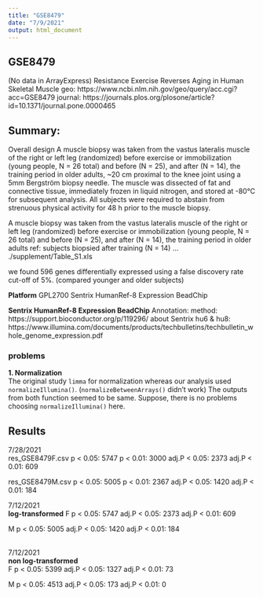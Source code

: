 ```yaml
---
title: "GSE8479"
date: "7/9/2021"
output: html_document
---
```


## GSE8479
(No data in ArrayExpress)
Resistance Exercise Reverses Aging in Human Skeletal Muscle
geo: https://www.ncbi.nlm.nih.gov/geo/query/acc.cgi?acc=GSE8479
journal: https://journals.plos.org/plosone/article?id=10.1371/journal.pone.0000465

## Summary:
Overall design
A muscle biopsy was taken from the vastus lateralis muscle of the right or left leg (randomized)
before exercise or immobilization (young people, N = 26 total) and
before (N = 25), and after (N = 14), the training period in older adults,
~20 cm proximal to the knee joint using a 5mm Bergström biopsy needle.
The muscle was dissected of fat and connective tissue,
immediately frozen in liquid nitrogen, and stored at -80°C for subsequent analysis.
All subjects were required to abstain from strenuous physical activity
for 48 h prior to the muscle biopsy.

A muscle biopsy was taken from the vastus lateralis muscle of the right or left leg (randomized)
before exercise or immobilization (young people, N = 26 total) and
before (N = 25), and after (N = 14), the training period in older adults
ref: subjects biopsied after training (N = 14) ... ./supplement/Table_S1.xls

we found 596 genes differentially expressed using a false discovery rate cut-off of 5%.
(compared younger and older subjects)

**Platform**
GPL2700	Sentrix HumanRef-8 Expression BeadChip

**Sentrix HumanRef-8 Expression BeadChip**
Annotation:
method: https://support.bioconductor.org/p/119296/
about Sentrix hu6 & hu8: https://www.illumina.com/documents/products/techbulletins/techbulletin_whole_genome_expression.pdf



### problems
**1. Normalization**  
The original study `limma` for normalization whereas our analysis used `normalizeIllumina()`. (`normalizeBetweenArrays()` didn't work) The outputs from both function seemed to be same. Suppose, there is no problems choosing `normalizeIllumina()` here. 
<br>


## Results
7/28/2021  
res_GSE8479F.csv 
p < 0.05: 5747 
p < 0.01: 3000 
adj.P < 0.05: 2373 
adj.P < 0.01: 609 

res_GSE8479M.csv 
p < 0.05: 5005 
p < 0.01: 2367 
adj.P < 0.05: 1420 
adj.P < 0.01: 184



7/12/2021  
**log-transformed**
F 
p < 0.05: 5747 
adj.P < 0.05: 2373 
adj.P < 0.01: 609 

M 
p < 0.05: 5005 
adj.P < 0.05: 1420 
adj.P < 0.01: 184

<br>
7/12/2021  
**non log-transformed**  
F 
p < 0.05: 5399 
adj.P < 0.05: 1327 
adj.P < 0.01: 73 

M 
p < 0.05: 4513 
adj.P < 0.05: 173 
adj.P < 0.01: 0 







